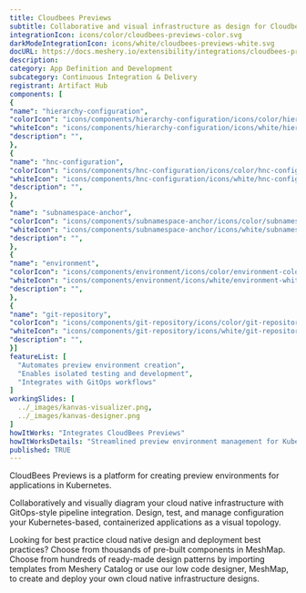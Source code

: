 ```yaml
---
title: Cloudbees Previews
subtitle: Collaborative and visual infrastructure as design for Cloudbees Previews
integrationIcon: icons/color/cloudbees-previews-color.svg
darkModeIntegrationIcon: icons/white/cloudbees-previews-white.svg
docURL: https://docs.meshery.io/extensibility/integrations/cloudbees-previews
description: 
category: App Definition and Development
subcategory: Continuous Integration & Delivery
registrant: Artifact Hub
components: [
{
"name": "hierarchy-configuration",
"colorIcon": "icons/components/hierarchy-configuration/icons/color/hierarchy-configuration-color.svg",
"whiteIcon": "icons/components/hierarchy-configuration/icons/white/hierarchy-configuration-white.svg",
"description": "",
},
{
"name": "hnc-configuration",
"colorIcon": "icons/components/hnc-configuration/icons/color/hnc-configuration-color.svg",
"whiteIcon": "icons/components/hnc-configuration/icons/white/hnc-configuration-white.svg",
"description": "",
},
{
"name": "subnamespace-anchor",
"colorIcon": "icons/components/subnamespace-anchor/icons/color/subnamespace-anchor-color.svg",
"whiteIcon": "icons/components/subnamespace-anchor/icons/white/subnamespace-anchor-white.svg",
"description": "",
},
{
"name": "environment",
"colorIcon": "icons/components/environment/icons/color/environment-color.svg",
"whiteIcon": "icons/components/environment/icons/white/environment-white.svg",
"description": "",
},
{
"name": "git-repository",
"colorIcon": "icons/components/git-repository/icons/color/git-repository-color.svg",
"whiteIcon": "icons/components/git-repository/icons/white/git-repository-white.svg",
"description": "",
}]
featureList: [
  "Automates preview environment creation",
  "Enables isolated testing and development",
  "Integrates with GitOps workflows"
]
workingSlides: [
  ../_images/kanvas-visualizer.png,
  ../_images/kanvas-designer.png
]
howItWorks: "Integrates CloudBees Previews"
howItWorksDetails: "Streamlined preview environment management for Kubernetes applications"
published: TRUE
---
```

<p>
CloudBees Previews is a platform for creating preview environments for applications in Kubernetes.
</p>
<p>
    Collaboratively and visually diagram your cloud native infrastructure with GitOps-style pipeline integration. Design, test, and manage configuration your Kubernetes-based, containerized applications as a visual topology.
</p>
<p>
    Looking for best practice cloud native design and deployment best practices? Choose from thousands of pre-built components in MeshMap. Choose from hundreds of ready-made design patterns by importing templates from Meshery Catalog or use our low code designer, MeshMap, to create and deploy your own cloud native infrastructure designs.
</p>
